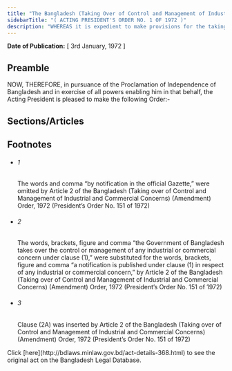 ```yaml
---
title: "The Bangladesh (Taking Over of Control and Management of Industrial and Commercial Concerns) Order, 1972 (Acting President's Order)"
sidebarTitle: "( ACTING PRESIDENT'S ORDER NO. 1 OF 1972 )"
description: "WHEREAS it is expedient to make provisions for the taking over of control and management of certain industrial and commercial concerns;"
---
```


**Date of Publication:** [ 3rd January, 1972 ]

## Preamble

NOW, THEREFORE, in pursuance of the Proclamation of Independence of Bangladesh and in exercise of all powers enabling him in that behalf, the Acting President is pleased to make the following Order:-

## Sections/Articles

## Footnotes

- ###### 1

  The words and comma “by notification in the official Gazette,” were omitted by Article 2 of the Bangladesh (Taking over of Control and Management of Industrial and Commercial Concerns) (Amendment) Order, 1972 (President’s Order No. 151 of 1972)

- ###### 2

  The words, brackets, figure and comma “the Government of Bangladesh takes over the control or management of any industrial or commercial concern under clause (1),” were substituted for the words, brackets, figure and comma “a notification is published under clause (1) in respect of any industrial or commercial concern,” by Article 2 of the Bangladesh (Taking over of Control and Management of Industrial and Commercial Concerns) (Amendment) Order, 1972 (President’s Order No. 151 of 1972)

- ###### 3

  Clause (2A) was inserted by Article 2 of the Bangladesh (Taking over of Control and Management of Industrial and Commercial Concerns) (Amendment) Order, 1972 (President’s Order No. 151 of 1972)

<Note>
  Click [here](http://bdlaws.minlaw.gov.bd/act-details-368.html) to see the original act on the Bangladesh Legal Database.
</Note>
